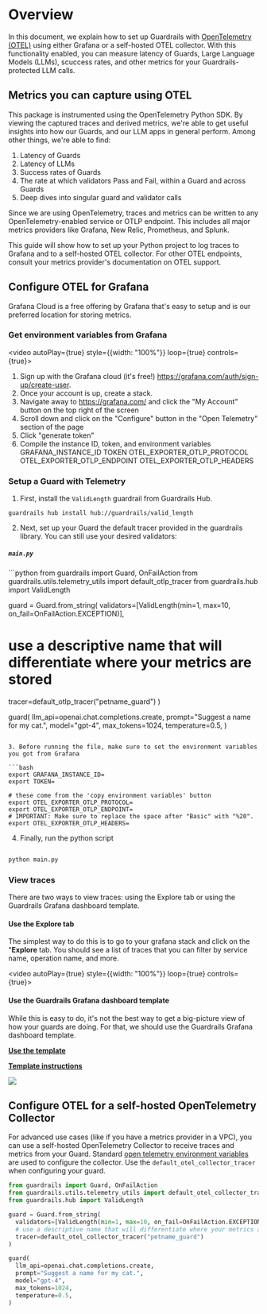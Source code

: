 
# Overview 

In this document, we explain how to set up Guardrails with [OpenTelemetry (OTEL)](https://opentelemetry.io/) using either Grafana or a self-hosted OTEL collector. With this functionality enabled, you can measure latency of Guards, Large Language Models (LLMs), scuccess rates, and other metrics for your Guardrails-protected LLM calls. 

## Metrics you can capture using OTEL

This package is instrumented using the OpenTelemetry Python SDK. By viewing the captured traces and derived metrics, we're able to get useful insights into how our Guards, and our LLM apps in general perform. Among other things, we're able to find:

1. Latency of Guards
2. Latency of LLMs
3. Success rates of Guards
4. The rate at which validators Pass and Fail, within a Guard and across Guards
5. Deep dives into singular guard and validator calls

Since we are using OpenTelemetry, traces and metrics can be written to any OpenTelemetry-enabled service or OTLP endpoint. This includes all major metrics providers like Grafana, New Relic, Prometheus, and Splunk. 

This guide will show how to set up your Python project to log traces to Grafana and to a self-hosted OTEL collector. For other OTEL endpoints, consult your metrics provider's documentation on OTEL support.

## Configure OTEL for Grafana

Grafana Cloud is a free offering by Grafana that's easy to setup and is our preferred location for storing metrics.

### Get environment variables from Grafana

<video autoPlay={true} style={{width: "100%"}} loop={true} controls={true}>
 <source src={GrafanaOtelConfig} type="video/mp4"/>
</video>

1. Sign up with the Grafana cloud (it's free!) https://grafana.com/auth/sign-up/create-user. 
2. Once your account is up, create a stack.
3. Navigate away to https://grafana.com/ and click the "My Account" button on the top right of the screen
4. Scroll down and click on the "Configure" button in the "Open Telemetry" section of the page
5. Click "generate token"
6. Compile the instance ID, token, and environment variables 
GRAFANA_INSTANCE_ID
TOKEN
OTEL_EXPORTER_OTLP_PROTOCOL
OTEL_EXPORTER_OTLP_ENDPOINT
OTEL_EXPORTER_OTLP_HEADERS

### Setup a Guard with Telemetry

1. First, install the ```ValidLength``` guardrail from Guardrails Hub.

```guardrails hub install hub://guardrails/valid_length```

2. Next, set up your Guard the default tracer provided in the guardrails library. You can still use your desired validators:

<h5 a><strong><code>main.py</code></strong></h5>
```python
from guardrails import Guard, OnFailAction
from guardrails.utils.telemetry_utils import default_otlp_tracer
from guardrails.hub import ValidLength

guard = Guard.from_string(
  validators=[ValidLength(min=1, max=10, on_fail=OnFailAction.EXCEPTION)],
  # use a descriptive name that will differentiate where your metrics are stored
  tracer=default_otlp_tracer("petname_guard")
)

guard(
  llm_api=openai.chat.completions.create,
  prompt="Suggest a name for my cat.",
  model="gpt-4",
  max_tokens=1024,
  temperature=0.5,
)
```

3. Before running the file, make sure to set the environment variables you got from Grafana

```bash
export GRAFANA_INSTANCE_ID=
export TOKEN=

# these come from the 'copy environment variables' button
export OTEL_EXPORTER_OTLP_PROTOCOL=
export OTEL_EXPORTER_OTLP_ENDPOINT=
# IMPORTANT: Make sure to replace the space after "Basic" with "%20".
export OTEL_EXPORTER_OTLP_HEADERS=
```

4. Finally, run the python script

```bash

python main.py

```

### View traces

There are two ways to view traces: using the Explore tab or using the Guardrails Grafana dashboard template. 

#### Use the Explore tab

The simplest way to do this is to go to your grafana stack and click on the "**Explore** tab. You should see a list of traces that you can filter by service name, operation name, and more.

<video autoPlay={true} style={{width: "100%"}} loop={true} controls={true}>
 <source src={ViewTraces} type="video/mp4"/>
</video>

#### Use the Guardrails Grafana dashboard template

While this is easy to do, it's not the best way to get a big-picture view of how your guards are doing. For that, we should use the Guardrails Grafana dashboard template.

**[Use the template](https://grafana.com/grafana/dashboards/20600-standard-guardrails-dash/)**

**[Template instructions](https://grafana.com/docs/grafana/latest/dashboards/build-dashboards/import-dashboards/)**

<img src={Dashboard}/>


## Configure OTEL for a self-hosted OpenTelemetry Collector

For advanced use cases (like if you have a metrics provider in a VPC), you can use a self-hosted OpenTelemetry Collector to receive traces and metrics from your Guard.
Standard [open telemetry environment variables](https://opentelemetry.io/docs/languages/python/exporters/) are used to configure the collector. Use the `default_otel_collector_tracer` when configuring your guard.

```python
from guardrails import Guard, OnFailAction
from guardrails.utils.telemetry_utils import default_otel_collector_tracer
from guardrails.hub import ValidLength

guard = Guard.from_string(
  validators=[ValidLength(min=1, max=10, on_fail=OnFailAction.EXCEPTION)],
  # use a descriptive name that will differentiate where your metrics are stored
  tracer=default_otel_collector_tracer("petname_guard")
)

guard(
  llm_api=openai.chat.completions.create,
  prompt="Suggest a name for my cat.",
  model="gpt-4",
  max_tokens=1024,
  temperature=0.5,
)
```